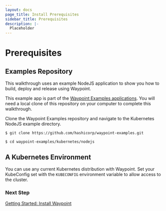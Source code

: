 ```yaml
---
layout: docs
page_title: Install Prerequisites
sidebar_title: Prerequisites
description: |-
  Placeholder
---
```


# Prerequisites

## Examples Repository

This walkthrough uses an example NodeJS application to show you how to build, deploy and release using Waypoint.

This example app is part
of the [Waypoint Examples applications](https://github.com/hashicorp/waypoint-examples). You will need a local clone of this repository on your computer to complete this walkthrough.

Clone the Waypoint Examples repository and navigate to the Kubernetes NodeJS example directory.

```shell
$ git clone https://github.com/hashicorp/waypoint-examples.git

$ cd waypoint-examples/kubernetes/nodejs
```

## A Kubernetes Environment

You can use any current Kubernetes distribution with Waypoint. Set your KubeConfig set with the `KUBECONFIG` environment variable to allow access to the cluster.

<!-- Need to add details about how to set kubeconfig and example -->

### Next Step

[Getting Started: Install Waypoint](/docs/getting-started/k8s-example-app/install-waypoint)
